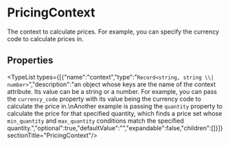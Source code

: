 
# PricingContext

The context to calculate prices. For example, you can specify the currency code to calculate prices in.

## Properties

<TypeList types={[{"name":"context","type":"`Record<string, string \\| number>`","description":"an object whose keys are the name of the context attribute. Its value can be a string or a number. For example, you can pass the `currency_code` property with its value being the currency code to calculate the price in.\nAnother example is passing the `quantity` property to calculate the price for that specified quantity, which finds a price set whose `min_quantity` and `max_quantity` conditions match the specified quantity.","optional":true,"defaultValue":"","expandable":false,"children":[]}]}  sectionTitle="PricingContext"/>
